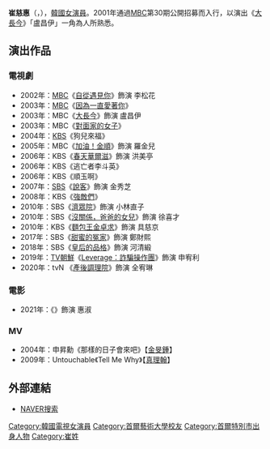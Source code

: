 {{藝人
| 姓名 = 崔慈惠
| 類型 = 女演員
| 圖片 = Choi Ja-Hye.jpg
| 國籍 = {{KOR}}
| 出生日期 = {{birth_date_and_age|1981|7|26}}
| 出生地點 = {{KOR}}[[首爾特別市|首爾特別市]]
| 配偶 = {{marriage|趙南雄|2010}} 
| 兒女 = 1子
| 語言 = [[韓語|韓語]]、[[英語|英語]]
| 教育程度 = [[首爾藝術大學|首爾藝術大學]]放送演藝學[[學士|學士]]
| 出道日期 = 2001年
}}

'''崔慈惠'''（{{lang-ko|'''최자혜'''}}，{{bd|1981年|7月26日|catIdx=Choi}}），[[韓國|韓國]][[女演員|女演員]]。2001年通過[[文化廣播_(韓國)|MBC]]第30期公開招募而入行，以演出《[[大長今_(電視劇)|大長今]]》「盧昌伊」一角為人所熟悉。

== 演出作品 ==
=== 電視劇 ===
*2002年：[[文化廣播_(韓國)|MBC]]《[[自從遇見你|自從遇見你]]》飾演 李松花
*2003年：[[文化廣播_(韓國)|MBC]]《[[因為一直愛著你|因為一直愛著你]]》
*2003年：MBC《[[大長今_(電視劇)|大長今]]》飾演 盧昌伊
*2003年：MBC《[[對面家的女子|對面家的女子]]》
*2004年：[[韓國放送公社|KBS]]《狗兒來福》
*2005年：MBC《[[加油！金順|加油！金順]]》飾演 羅金兒
*2006年：KBS《[[春天華爾滋|春天華爾滋]]》飾演 洪美亭
*2006年：KBS《逃亡者李斗英》
*2006年：KBS《順玉啊》
*2007年：[[SBS_(韓國)|SBS]]《[[說客_(電視劇)|說客]]》飾演 金秀芝
*2008年：KBS《[[強敵們|強敵們]]》
*2010年：SBS《[[濟眾院_(電視劇)|濟眾院]]》飾演 小林直子
*2010年：SBS《[[沒關係，爸爸的女兒|沒關係，爸爸的女兒]]》飾演 徐喜才
*2010年：KBS《[[麵包王金卓求|麵包王金卓求]]》飾演 具慈京
*2017年：SBS《[[甜蜜的冤家|甜蜜的冤家]]》飾演 鄭財熙
*2018年：SBS《[[皇后的品格|皇后的品格]]》飾演 河清緞
*2019年：[[TV朝鮮|TV朝鮮]]《[[Leverage：詐騙操作團|Leverage：詐騙操作團]]》飾演 申宥利
*2020年：tvN 《[[產後調理院|產後調理院]]》飾演 全宥琳
=== 電影 ===
*2021年：《{{link-ko|我不解雇自己|나는 나를 해고하지 않는다}}》飾演 惠淑

=== MV ===
*2004年：申昇勳《那樣的日子會來吧》【[[金旻鍾|金旻鍾]]】
*2009年：Untouchable《Tell Me Why》【[[真理翰|真理翰]]】

== 外部連結 ==
*[http://search.naver.com/search.naver?sm=tab_hty.top&where=nexearch&ie=utf8&query=%EC%B5%9C%EC%9E%90%ED%98%9C&x=34&y=15 NAVER搜索] {{Wayback|url=http://search.naver.com/search.naver?sm=tab_hty.top&where=nexearch&ie=utf8&query=%EC%B5%9C%EC%9E%90%ED%98%9C&x=34&y=15 |date=20200418043814 }}{{ko}}

{{DEFAULTSORT:Choi Ja Hye}}
[[Category:韓國電視女演員|Category:韓國電視女演員]]
[[Category:首爾藝術大學校友|Category:首爾藝術大學校友]]
[[Category:首爾特別市出身人物|Category:首爾特別市出身人物]]
[[Category:崔姓|Category:崔姓]]